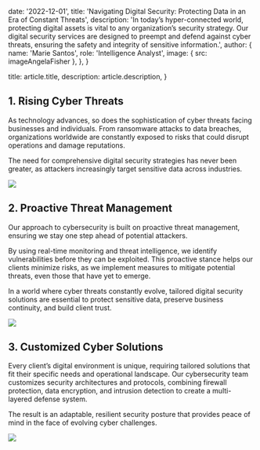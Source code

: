 
  date: '2022-12-01',
  title: 'Navigating Digital Security: Protecting Data in an Era of Constant Threats',
  description:
    'In today’s hyper-connected world, protecting digital assets is vital to any organization’s security strategy. Our digital security services are designed to preempt and defend against cyber threats, ensuring the safety and integrity of sensitive information.',
  author: {
    name: 'Marie Santos',
    role: 'Intelligence Analyst',
    image: { src: imageAngelaFisher },
  },
}

  title: article.title,
  description: article.description,
}

## 1. Rising Cyber Threats

As technology advances, so does the sophistication of cyber threats facing businesses and individuals. From ransomware attacks to data breaches, organizations worldwide are constantly exposed to risks that could disrupt operations and damage reputations.

The need for comprehensive digital security strategies has never been greater, as attackers increasingly target sensitive data across industries.

![](./computer.jpg)

## 2. Proactive Threat Management

Our approach to cybersecurity is built on proactive threat management, ensuring we stay one step ahead of potential attackers.

By using real-time monitoring and threat intelligence, we identify vulnerabilities before they can be exploited. This proactive stance helps our clients minimize risks, as we implement measures to mitigate potential threats, even those that have yet to emerge.

<TopTip>
In a world where cyber threats constantly evolve, tailored digital security solutions are essential to protect sensitive data, preserve business continuity, and build client trust.
</TopTip>

![](./security.jpg)

## 3. Customized Cyber Solutions

Every client’s digital environment is unique, requiring tailored solutions that fit their specific needs and operational landscape. Our cybersecurity team customizes security architectures and protocols, combining firewall protection, data encryption, and intrusion detection to create a multi-layered defense system.

The result is an adaptable, resilient security posture that provides peace of mind in the face of evolving cyber challenges.

![](./camera.jpg)
